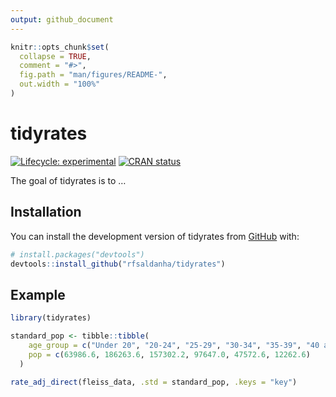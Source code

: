 ```yaml
---
output: github_document
---
```


<!-- README.md is generated from README.Rmd. Please edit that file -->

```r
knitr::opts_chunk$set(
  collapse = TRUE,
  comment = "#>",
  fig.path = "man/figures/README-",
  out.width = "100%"
)
```

# tidyrates

<!-- badges: start -->
[![Lifecycle: experimental](https://img.shields.io/badge/lifecycle-experimental-orange.svg)](https://lifecycle.r-lib.org/articles/stages.html#experimental)
[![CRAN status](https://www.r-pkg.org/badges/version/tidyrates)](https://CRAN.R-project.org/package=tidyrates)
<!-- badges: end -->

The goal of tidyrates is to ...

## Installation

You can install the development version of tidyrates from [GitHub](https://github.com/rfsaldanha/tidyrates) with:

``` r
# install.packages("devtools")
devtools::install_github("rfsaldanha/tidyrates")
```

## Example

```r
library(tidyrates)

standard_pop <- tibble::tibble(
    age_group = c("Under 20", "20-24", "25-29", "30-34", "35-39", "40 and over"),
    pop = c(63986.6, 186263.6, 157302.2, 97647.0, 47572.6, 12262.6)
  )

rate_adj_direct(fleiss_data, .std = standard_pop, .keys = "key")
```


